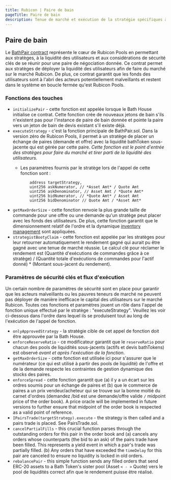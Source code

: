 ```yaml
---
title: Rubicon | Paire de bain
pageTitle: Paire de bain
description: Tenue de marché et exécution de la stratégie spécifiques à une paire
---
```


## Paire de bain

Le [BathPair contract](https://github.com/RubiconDeFi/rubicon\_protocol/blob/master/contracts/rubiconPools/BathPair.sol) représente le cœur de Rubicon Pools en permettant aux stratèges, à la liquidité des utilisateurs et aux considérations de sécurité clés de se réunir pour une paire de négociation donnée. Ce contrat permet aux stratèges de déployer la liquidité des utilisateurs afin de faire du marché sur le marché Rubicon. De plus, ce contrat garantit que les fonds des utilisateurs sont à l'abri des acteurs potentiellement malveillants et restent dans le système en boucle fermée qu'est Rubicon Pools.

### Fonctions des touches

* `initializePair` - cette fonction est appelée lorsque le Bath House initialise ce contrat. Cette fonction crée de nouveaux jetons de bain s'ils n'existent pas pour l'instance de paire de bain donnée et pointe la paire vers un jeton de bain de devis existant s'il existe déjà.
* `executeStrategy` - c'est la fonction principale de BathPair.sol. Dans la version zéro de Rubicon Pools, il permet à un stratège de placer un échange de paires (demande et offre) avec la liquidité bathToken sous-jacente qui est gérée par cette paire. _Cette fonction est le point d'entrée des stratèges pour faire du marché et tirer parti de la liquidité des utilisateurs._
  * Les paramètres fournis par le stratège lors de l'appel de cette fonction sont :

      ```
          address targetStrategy,
          uint256 askNumerator, // *Asset Amt* / Quote Amt
          uint256 askDenominator, // Asset Amt / *Quote Amt*
          uint256 bidNumerator, // *Quote Amt* / Asset Amt
          uint256 bidDenominator // Quote Amt / *Asset Amt*
      ```
* `getMaxOrderSize` - cette fonction renvoie la plus grande taille de commande pour une offre ou une demande qu'un stratège peut placer avec les fonds des utilisateurs. De plus, cette fonction garantit que le dimensionnement relatif de l'ordre et la dynamique [inventory management](/docs/protocol/rubicon-pools/rubicon-pools#constraints-and-risk-parameters) sont appliquées.
* `strategistBootyClaim` - cette fonction est appelée par les stratèges pour leur retourner automatiquement le rendement gagné qui aurait pu être gagné avec une tenue de marché réussie. Le calcul clé pour réclamer le rendement est (Quantité d'exécutions de commandes grâce à ce stratège) / (Quantité totale d'exécutions de commandes pour l'actif donné) \* (Montant sous-jacent du rendement).

### Paramètres de sécurité clés et flux d'exécution

Un certain nombre de paramètres de sécurité sont en place pour garantir que les acteurs malveillants ou les pauvres teneurs de marché ne peuvent pas déployer de manière inefficace le capital des utilisateurs sur le marché Rubicon. Toutes ces fonctions et paramètres jouent un rôle dans l'appel de fonction unique effectué par le stratège : "executeStrategy". Veuillez les voir ci-dessous dans l'ordre dans lequel ils se produisent tout au long de l'exécution de l'appel de fonction.

* `onlyApprovedStrategy` - la stratégie cible de cet appel de fonction doit être approuvée par la Bath House.
* `enforceReserveRatio` - ce modificateur garantit que le `reserveRatio` pour chacun des pools de liquidités sous-jacents (actifs et devis bathTokens) est observé _avant et après l'exécution de la fonction_.
* `getMaxOrderSize` - cette fonction est utilisée ici pour s'assurer que le numérateur (ce qui est utilisé à partir des pools de liquidité) de l'offre et de la demande respecte les contraintes de gestion dynamique des stocks des paires.
* `enforceSpread` - cette fonction garantit que (a) il y a un écart sur les ordres soumis pour un échange de paires et (b) que le commerce de paires a un prix vendeur/acheteur qui se trouve sur la bonne moitié du carnet d'ordres (demandez /bid est une demande/offre valide `/` midpoint price of the order book). A price oracle will be implemented in future versions to further ensure that midpoint of the order book is respected as a valid point of reference.
* `IPairsTrade(targetStrategy).execute` - the strategy is then called and a pairs trade is placed. See PairsTrade.sol.
* `cancelPartialFills` - this crucial function parses through the outstanding orders for this pair in the order book and (a) cancels any orders whose counterparts (the bid to an ask) of the pairs trade have been filled. This represents a yield event in which a pair's trade was partially filled. (b) Any orders that have exceeded the `timeDelay` for this pair are canceled to ensure no liquidity is locked in old orders.
* `rebalancePair` - this simple function sends any filled orders that send ERC-20 assets to a Bath Token's sister pool (Asset `< - >` Quote) vers le pool de liquidités correct afin que le rendement puisse être réalisé.